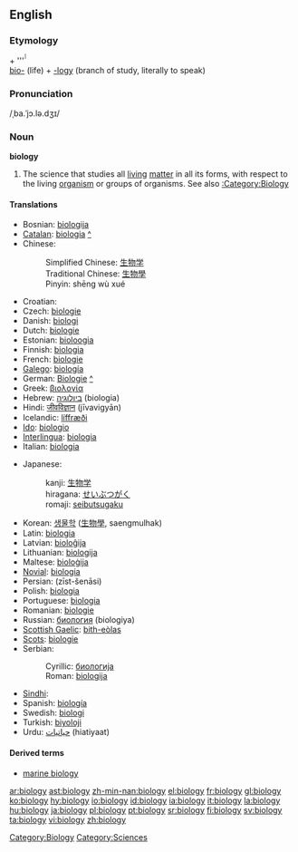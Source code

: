 {{wikipedia}}
==English==

===Etymology===
{{AGr.}} '''{{polytonic|[[βίος]]}}''' + '''{{polytonic|[[-λογία]]}}́́́<br/>
[[bio-]] (life) + [[-logy]] (branch of study, literally to speak)

===Pronunciation===
/ˌba.ˈjɔ.lə.dʒɪ/

===Noun===
'''biology'''

# The science that studies all [[living]] [[matter]] in all its forms, with respect to the living [[organism]] or groups of organisms.  See also [[:Category:Biology]]

====Translations====
{{top}}
*Bosnian: [[biologija#Bosnian|biologija]] {{f}}
*[[Catalan]]: [[biologia]] {{f}} [[:ca:biologia|^]]
*Chinese:
*:Simplified Chinese: [[生物学]]
*:Traditional Chinese: [[生物學]]
*:Pinyin: shēng wù xué
*Croatian: {{t|hr|biologija|f}}
*Czech: [[biologie]] {{f}}
*Danish: [[biologi]]
*Dutch: [[biologie]]
*Estonian: [[bioloogia]]
*Finnish: [[biologia]]
*French: [[biologie]] {{f}}
*[[Galego]]: [[biología]] {{f}}
*German: [[Biologie]] {{f}} [[:de:Biologie|^]]
*Greek: [[βιολογία]] {{f}}
*Hebrew: [[ביולוגיה]] (biologia) {{f}}
*Hindi: [[जीवविज्ञान]] (jīvavigyān)
*Icelandic: [[líffræði]] {{f}}
*[[Ido]]: [[biologio]]
*[[Interlingua]]: [[biologia]]
*Italian: [[biologia]] {{f}}
{{mid}}
*Japanese:
*:kanji: [[生物学]]
*:hiragana: [[せいぶつがく]]
*:romaji: [[seibutsugaku]]
*Korean: [[생물학]] ([[生物學]], saengmulhak)
*Latin: [[biologia]] {{f}}
*Latvian: [[bioloĝija]] {{f}}
*Lithuanian: [[biologija]] {{f}}
*Maltese: [[bioloġija]]
*[[Novial]]: [[biologia]]
*Persian: {{FAchar|[[زیست‌شناسی]]}} (zīst-šenāsi)
*Polish: [[biologia]] {{f}}
*Portuguese: [[biologia]] {{f}}
*Romanian: [[biologie]] {{f}}
*Russian: [[биология]] (biologiya)
*[[Scottish Gaelic]]: [[bith-eòlas]] {{m}}
*[[Scots]]: [[biologie]]
*Serbian:
*:Cyrillic: [[биологија#Serbian|биологија]] {{f}}
*:Roman: [[biologija#Serbian|biologija]] {{f}}
*[[Sindhi]]: {{SDchar|[[جِياڀياسُ]]}} {{m}}
*Spanish: [[biología]] {{f}}
*Swedish: [[biologi]] {{c}}
*Turkish: [[biyoloji]]
*Urdu: [[حیاتیات]] (hiatiyaat) {{f}}
{{bottom}}

====Derived terms====
*[[marine biology]]

[[Category:Biology]]
[[Category:Sciences]]

[[ar:biology]]
[[ast:biology]]
[[zh-min-nan:biology]]
[[el:biology]]
[[fr:biology]]
[[gl:biology]]
[[ko:biology]]
[[hy:biology]]
[[io:biology]]
[[id:biology]]
[[ia:biology]]
[[it:biology]]
[[la:biology]]
[[hu:biology]]
[[ja:biology]]
[[pl:biology]]
[[pt:biology]]
[[sr:biology]]
[[fi:biology]]
[[sv:biology]]
[[ta:biology]]
[[vi:biology]]
[[zh:biology]]